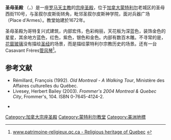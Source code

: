 {{NoteTA
|G1=Country
}}
{{Infobox church
| name                   = 圣母圣殿
| image                  = Basílica_de_Notre-Dame,_Montreal,_Canadá,_2017-08-11,_DD_20-22_HDR_alt.jpg
| coordinates            = {{coord|45|30|16.15|N|73|33|22.55|W|type:landmark_scale:2500|display=title}} 
| country                = [[加拿大|加拿大]] 
| denomination           = [[罗马天主教|罗马天主教]]
| website                = [http://www.basiliquenddm.org/ Basilique Notre-Dame] 
| dedication             = [[圣母玛利亚|圣母玛利亚]] 
| dedicated date         = 1829年6月15日 
| status                 = [[宗座圣殿|宗座圣殿]]
| designated date        = 1823-1824 
| architect              = James O'Donnell 
| style                  = 哥特复兴 
| groundbreaking         = 1823年 
| construction cost      = £47,446（1832年）
| length                 = {{convert|258|ft|m}}
| width                  = {{convert|150|ft|m}} 
| height                 = {{convert|196|ft|m}}   
}}
'''圣母圣殿''' （{{lang-fr|''Basilique Notre-Dame de Montréal''}}，{{lang-en|''Notre-Dame Basilica''}}）是一座[[罗马天主教|罗马天主教]]的[[宗座圣殿|宗座圣殿]]，位于[[加拿大|加拿大]][[蒙特利尔|蒙特利尔]]老城区的圣母西街110号，与圣叙尔皮斯街转角，毗邻圣叙尔皮斯神学院，面对兵器广场（Place d'Armes）。教堂始建於1672年。

圣母圣殿为哥特复兴式建筑，内部宏伟，色彩绚丽，天花板为深蓝色，装饰金色的星星，其余地方蓝色，红色，紫色，银色和金色。内部有数百木雕。不寻常的是，[[花窗玻璃|花窗玻璃]]没有描绘[[圣经|圣经]]的场景，而是描绘蒙特利尔宗教历史的场景。还有一台Casavant Frères[[管风琴|管风琴]]<ref>[http://www.patrimoine-religieux.qc.ca/bndmtl/bndmtle.htm www.patrimoine-religieux.qc.ca - Religious heritage of Quebec] {{webarchive|url=https://web.archive.org/web/20040209051357/http://www.patrimoine-religieux.qc.ca/bndmtl/bndmtle.htm |date=2004-02-09 }}</ref>。

== 参考文献 ==
<div class="references-small">
<references />
* Rémillard, François (1992). ''Old Montreal - A Walking Tour'', Ministère des Affaires culturelles du Québec.
* Livesey, Herbert Bailey (2003). ''Frommer's 2004 Montreal & Quebec City'', Frommer's, 104. ISBN 0-7645-4124-2.
</div>
* {{cite web |url=http://www.vieux.montreal.qc.ca/tour/etape17/eng/17text2a.htm |title=The Old Seminary and Notre-Dame Basilica |accessdate=2008-03-21 |format=HTML |work=Old Montreal Web site |archive-date=2018-09-29 |archive-url=https://web.archive.org/web/20180929070859/http://www.vieux.montreal.qc.ca/tour/etape17/eng/17text2a.htm |dead-url=no }}
{{Commons|Notre-Dame de Montréal Basilica}}
{{蒙特利尔地标}}
[[Category:加拿大宗座圣殿|Category:加拿大宗座圣殿]]
[[Category:蒙特利尔教堂|Category:蒙特利尔教堂]]
[[Category:美洲地標|Category:美洲地標]]